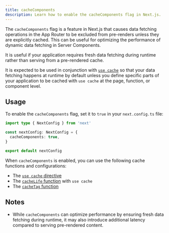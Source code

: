 ```yaml
---
title: cacheComponents
description: Learn how to enable the cacheComponents flag in Next.js.
---
```


The `cacheComponents` flag is a feature in Next.js that causes data fetching operations in the App Router to be excluded from pre-renders unless they are explicitly cached. This can be useful for optimizing the performance of dynamic data fetching in Server Components.

It is useful if your application requires fresh data fetching during runtime rather than serving from a pre-rendered cache.

It is expected to be used in conjunction with [`use cache`](/docs/app/api-reference/directives/use-cache) so that your data fetching happens at runtime by default unless you define specific parts of your application to be cached with `use cache` at the page, function, or component level.

## Usage

To enable the `cacheComponents` flag, set it to `true` in your `next.config.ts` file:

```ts filename="next.config.ts"
import type { NextConfig } from 'next'

const nextConfig: NextConfig = {
  cacheComponents: true,
}

export default nextConfig
```

When `cacheComponents` is enabled, you can use the following cache functions and configurations:

- The [`use cache` directive](/docs/app/api-reference/directives/use-cache)
- The [`cacheLife` function](/docs/app/api-reference/config/next-config-js/cacheLife) with `use cache`
- The [`cacheTag` function](/docs/app/api-reference/functions/cacheTag)

## Notes

- While `cacheComponents` can optimize performance by ensuring fresh data fetching during runtime, it may also introduce additional latency compared to serving pre-rendered content.
